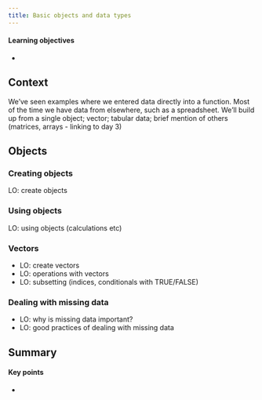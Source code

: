 ```yaml
---
title: Basic objects and data types
---
```


::: {.callout-tip}
#### Learning objectives

- 
:::


## Context
We’ve seen examples where we entered data directly into a function. Most of the time we have data from elsewhere, such as a spreadsheet. We’ll build up from a single object; vector; tabular data; brief mention of others (matrices, arrays - linking to day 3)

## Objects

### Creating objects
LO: create objects

### Using objects
LO: using objects (calculations etc)

### Vectors

* LO: create vectors
* LO: operations with vectors
* LO: subsetting (indices, conditionals with TRUE/FALSE)

### Dealing with missing data

* LO: why is missing data important?
* LO: good practices of dealing with missing data

## Summary

::: {.callout-tip}
#### Key points

- 
:::
